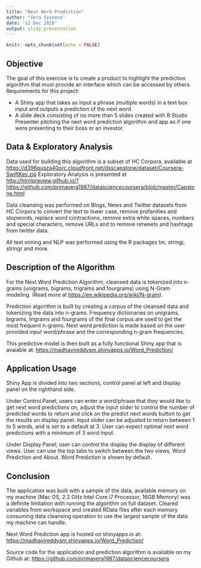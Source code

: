---
title: "Next Word Prediction"
author: "Vera Sysoeva"
date: '12 Dec 2018'
output: slidy_presentation
---

```{r setup, include=FALSE}
knitr::opts_chunk$set(echo = FALSE)
```

## Objective


The goal of this exercise is to create a product to highlight the prediction algorithm that must provide an interface which can be accessed by others. Requirements for this project: 

- A Shiny app that takes as input a phrase (multiple words) in a text box input and outputs a prediction of the next word.
- A slide deck consisting of no more than 5 slides created with R Studio Presenter pitching the next word prediction algorithm and app as if one were presenting to their boss or an investor.

## Data & Exploratory Analysis


Data used for building this algorithm is a subset of HC Corpora, available at <https://d396qusza40orc.cloudfront.net/dsscapstone/dataset/Coursera-SwiftKey.zip>
Exploratory Analysis is presented at <http://htmlpreview.github.io/?https://github.com/primavera1987/datasciencecoursera/blob/master/Capstone.html>

Data cleansing was performed on Blogs, News and Twitter datasets from HC Corpora to convert the text to lower case, remove profanities and stopwords, replace word contractions, remove extra white spaces, numbers and special characters, remove URLs and to remove retweets and hashtags from twitter data.

All text mining and NLP was performed using the R packages tm, stringi, stringr and more.

## Description of the Algorithm

For the Next Word Prediction Algorithm, cleansed data is tokenized into n-grams (unigrams, bigrams, trigrams and fourgrams) using N-Gram modeling. (Read more at <https://en.wikipedia.org/wiki/N-gram>).

Prediction algorithm is built by creating a corpus of the cleansed data and tokenizing the data into n-grams. Frequency dictionaries on unigrams, bigrams, trigrams and fourgrams of the final corpus are used to get the most frequent n-grams. Next word prediction is made based on the user provided input word/phrase and the corresponding n-gram frequencies.

This predictive model is then built as a fully functional Shiny app that is avaiable at: <https://madhavireddysm.shinyapps.io/Word_Prediction/>

## Application Usage
Shiny App is divided into two sections, control panel at left and display panel on the righthand side.

Under Control Panel, users can enter a word/phrase that they would like to get next word predictions on, adjust the input slider to control the number of predicted words to return and click on the predict next words button to get the results on display panel. Input slider can be adjusted to return between 1 to 5 words, and is set to a default at 3. User can expect optimal next word predictions with a minimum of 3 word input.

Under Display Panel, user can control the display the display of different views. User can use the top tabs to switch between the two views, Word Prediction and About. Word Prediction is shown by default.

## Conclusion

The application was built with a sample of the data, available memory on my machine (Mac OS, 2.2 GHz Intel Core i7 Processor, 16GB Memory) was a definite limitation with running the algorithm on full dataset. Cleared variables from workspace and created RData files after each memory consuming data cleansing operation to use the largest sample of the data my machine can handle.

Next Word Prediction app is hosted on shinyapps.io at: <https://madhavireddysm.shinyapps.io/Word_Prediction/>

Source code for the application and prediction algorithm is available on my Github at: 
<https://github.com/primavera1987/datasciencecoursera>

